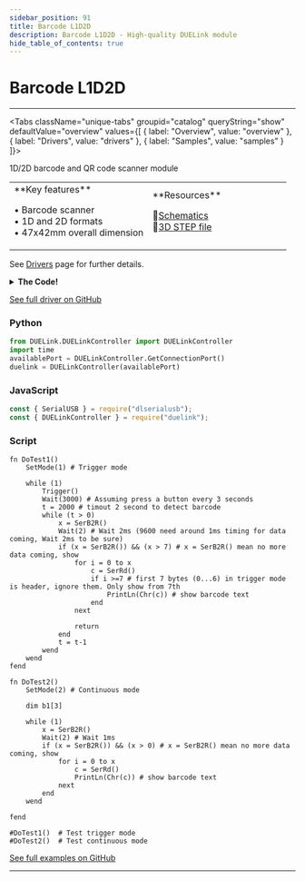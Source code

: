 ```yaml
---
sidebar_position: 91
title: Barcode L1D2D
description: Barcode L1D2D - High-quality DUELink module
hide_table_of_contents: true
---
```



# Barcode L1D2D

<ImageSection 
  product="vibarcodel1d2d-a"
  tagline="High-quality DUELink module"
/>

---

<Tabs className="unique-tabs" groupid="catalog" queryString="show" defaultValue="overview"
  values={[
    {
        label: "Overview",
        value: "overview"
    },
    {
        label: "Drivers",
        value: "drivers"
    },
    {
        label: "Samples",
        value: "samples"
    }
]}>

<TabItem value="overview">

1D/2D barcode and QR code scanner module

<table><td width='50%'>
**Key features**

• Barcode scanner<br/>
• 1D and 2D formats<br/>
• 47x42mm overall dimension<br/>

</td><td width='50%'>
**Resources**
 
📄[Schematics](/sch/gdl-vibarcodel1d2d-a.pdf)<br/>
🔩[3D STEP file](/3d/gdl-vibarcodel1d2d-a.step)<br/>
</td></table>

</TabItem>

<TabItem value="drivers">

See [Drivers](/docs/engine/drivers) page for further details.

<details>
<summary><strong>The Code!</strong></summary>

**Barcode L1D2D Driver**

```text
##### Barcode L1D2D Driver #####

fn DVer()
    return 1.0
fend

fn Init()
    SerCfg(9600, 1024)
    SerWrs([0x7E, 0x00, 0x08, 0x01, 0x00, 0xD9, 0x50, 0xAB, 0xCD]) # setup default
    Wait(1000) # wait 1 seconds for applying default setup
 
    SerWrs([0x7E, 0x00, 0x08, 0x01, 0x00, 0x0D, 0x00, 0xAB, 0xCD]) # Enable serial output
    Wait(100) # wait for apply setting
 
    SerWrs([0x7E, 0x00, 0x08, 0x01, 0x00, 0x03, 0x01, 0xAB, 0xCD]) # Enable those setting
    Wait(100) # wait 
 
    SerWrs([0x7E, 0x00, 0x08, 0x01, 0x00, 0x00, 0xD5, 0xAB, 0xCD]) # put barcode to working mode
    Wait(100) # wait
    
    SerDisc() # clear buffer
fend
 
fn SetMode(m) #m: 1: Trigger mode, 2: Continuous mode
    # trigger mode: User press a button, then send command (use Trigger()) to start scanning.
    # continue mode: The bar code keep scanning and send out put data.
    m = 0xD4 + m
 
    SerWrs([0x7E, 0x00, 0x08, 0x01, 0x00, 0x00, m, 0xAB, 0xCD]) # put barcode to working mode
    Wait(100) # wait
    
    SerDisc() # clear buffer 
fend
 
fn Trigger()
    SerDisc() # clear all in buffer before
    SerWrs([0x7E, 0x00, 0x08, 0x01, 0x00, 0x02, 0x01, 0xAB, 0xCD]) # Send trigger cmd
fend

Init()

####################
```

</details>

[See full driver on GitHub](https://github.com/ghi-electronics/duelink-website/tree/main/static/code/drivers)

</TabItem>

<TabItem value="samples">

### Python

```python
from DUELink.DUELinkController import DUELinkController
import time
availablePort = DUELinkController.GetConnectionPort()
duelink = DUELinkController(availablePort)
```

### JavaScript

```javascript
const { SerialUSB } = require("dlserialusb");
const { DUELinkController } = require("duelink");
```

### Script

```text
fn DoTest1()
    SetMode(1) # Trigger mode
    
    while (1)
        Trigger()
        Wait(3000) # Assuming press a button every 3 seconds
        t = 2000 # timout 2 second to detect barcode
        while (t > 0)
            x = SerB2R()
            Wait(2) # Wait 2ms (9600 need around 1ms timing for data coming, Wait 2ms to be sure)
            if (x = SerB2R()) && (x > 7) # x = SerB2R() mean no more data coming, show
                for i = 0 to x
                    c = SerRd()
                    if i >=7 # first 7 bytes (0...6) in trigger mode is header, ignore them. Only show from 7th          
                        PrintLn(Chr(c)) # show barcode text
                    end
                next
                
                return
            end
            t = t-1
        wend
    wend
fend

fn DoTest2()
    SetMode(2) # Continuous mode
    
    dim b1[3] 
    
    while (1)
        x = SerB2R()
        Wait(2) # Wait 1ms
        if (x = SerB2R()) && (x > 0) # x = SerB2R() mean no more data coming, show
            for i = 0 to x
                c = SerRd()
                PrintLn(Chr(c)) # show barcode text
            next
        end
    wend
 
fend

#DoTest1()  # Test trigger mode
#DoTest2()  # Test continuous mode
```

[See full examples on GitHub](https://github.com/ghi-electronics/duelink-website/tree/main/static/code/samples)

</TabItem>

</Tabs>

---

<OrderSection
    product="DUELink Barcode L1D2D"
    partnumber="GDL-VIBARCODEL1D2D-A"
    price="$0.00"
/>
